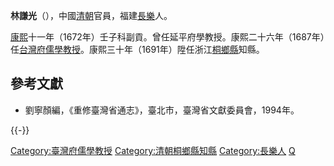 '''林謙光'''（{{bd|？||？|catIdx=}}），中國[[清朝|清朝]]官員，福建[[长乐县|長樂]]人。

[[康熙|康熙]]十一年（1672年）壬子科副貢。曾任延平府學教授。康熙二十六年（1687年）任[[台灣府儒學教授|台灣府儒學教授]]。康熙三十年（1691年）陞任浙江[[桐乡县_(明朝)|桐鄉縣]]知縣。

==參考文獻==
*劉寧顏編，《重修臺灣省通志》，臺北市，臺灣省文獻委員會，1994年。

{{-}}
{{start box}}
{{s-off}}
{{Succession box|職務首創|[[張士昊|張士昊]]|[[臺灣府|臺灣府]][[臺灣府儒學教授|儒學教授]]|<small>康熙二十六年（1687年）任</small>}}
{{end box}}

{{清朝人物小作品}}
{{DEFAULTSORT:L}}
[[Category:臺灣府儒學教授|Category:臺灣府儒學教授]]
[[Category:清朝桐鄉縣知縣|Category:清朝桐鄉縣知縣]]
[[Category:長樂人|Category:長樂人]]
[[Category:林姓|Q]]